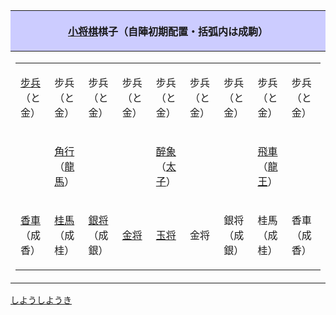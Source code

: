 {| style="text-align:center; margin:auto; border:1px solid #000;"
|-
! style="background-color:#CCF;" | [[小将棋]]棋子（自陣初期配置・括弧内は成駒）
|- 
|
{| class="wikitable" style="font-size:90%; line-height:120%;"
|-
|[[步兵 (日本將棋)|步兵]]<br />（と金）||步兵<br />（と金）||步兵<br />（と金）||步兵<br />（と金）||步兵<br />（と金）||步兵<br />（と金）||步兵<br />（と金）||步兵<br />（と金）||步兵<br />（と金）
|-
|&nbsp;||[[角行]]<br />（[[龍馬]]）||&nbsp;||&nbsp;||[[醉象]]<br />（[[太子 (日本將棋)|太子]]）||&nbsp;||&nbsp;||[[飛車]]<br />（[[龍王 (日本將棋)|龍王]]）||&nbsp;
|-
|[[香車]]<br />（成香）||[[桂馬]]<br />（成桂）||[[銀将]]<br />（成銀）||[[金将]]||[[玉将]]||金将||銀将<br />（成銀）||桂馬<br />（成桂）||香車<br />（成香）
|}
|}<noinclude>
[[Category:日本將棋模板|しようしようき]]
</noinclude>